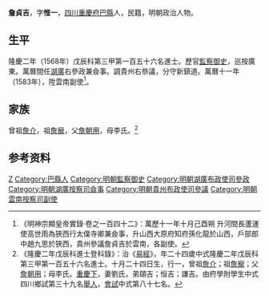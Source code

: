 {{明清人物信息框
| 姓名 = 詹貞吉
| 原名 =
| 圖片名稱= 
| 圖片大小 =
| 圖片說明 = 
| 最高職務 = 貴州布政使司參議
| 國家 = 大明 
| 爵位 =
| 籍貫 = [[四川|四川]][[重慶府|重慶府]][[巴縣|巴縣]]
| 族裔 = 
| 字號 = 
| 諡號 =
| 出生日期 = 十月二十四日
| 出生地點 =
| 逝世日期 = 卒年不詳 
| 逝世地點 =
| 墓葬 =
| 配偶 = 劉氏
| 親屬 = 
| 出身 =
* 隆慶二年戊辰科同進士出身
| 經歷 =
| 著作 = 
}}
'''詹貞吉'''{{BD|1545年||？年||Z}}，字'''惟一'''，[[四川|四川]][[重慶府|重慶府]][[巴縣|巴縣]]人，民籍，明朝政治人物。

==生平==
隆慶二年（1568年）戊辰科第三甲第一百五十六名進士。歷官[[監察御史|監察御史]]，巡按廣東。萬曆間任[[湖廣|湖廣]]右參政兼僉事。調貴州右叅議，分守新鎮道。萬曆十一年（1583年），陞雲南副使<ref>《明神宗顯皇帝實錄·卷之一百四十二》：萬歷十一年十月己酉朔 升河間長蘆運使高世雨為狹西行太僕寺卿兼僉事，升山西大原府知府孫化龍於山西，戶部郎中趙九思於狹西，貴州參議詹貞吉於雲南，各副使。</ref>。

==家族==
曾祖[[詹介|詹介]]，祖[[詹寵|詹寵]]，父[[詹朝用|詹朝用]]，母李氏。<ref>《隆慶二年戊辰科進士登科錄》：治《[[易經|易經]]》，年二十四歲中式隆慶二年戊辰科第三甲第一百五十六名進士。十月二十四日生，行一，曾祖[[詹介|詹介]]；祖[[詹寵|詹寵]]；父[[詹朝用|詹朝用]]；母李氏。[[重慶下|重慶下]]，妻劉氏，弟頤吉；恒吉；謙吉。由府學附學生中式四川鄉試第三十九名[[舉人|舉人]]，[[會試|會試]]中式第八十七名。</ref>

== 参考资料 ==
{{reflist}}

{{隆慶二年戊辰科殿试金榜}}

{{Authority control}}

{{DEFAULTSORT:Zhan詹}}
[[Category:詹姓|Z]]
[[Category:巴縣人|Category:巴縣人]]
[[Category:明朝監察御史|Category:明朝監察御史]]
[[Category:明朝湖廣布政使司參政|Category:明朝湖廣布政使司參政]]
[[Category:明朝湖廣按察司僉事|Category:明朝湖廣按察司僉事]]
[[Category:明朝貴州布政使司參議|Category:明朝貴州布政使司參議]]
[[Category:明朝雲南按察司副使|Category:明朝雲南按察司副使]]


{{明朝人物小作品}}